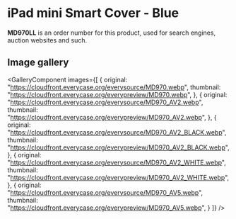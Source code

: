 
# iPad mini Smart Cover - Blue

<Callout type='info' emoji='👉🏻'>**MD970LL** is an order number for this product, used for search engines, auction websites and such.</Callout>

## Image gallery

<GalleryComponent
    images={[
      {
        original: "https://cloudfront.everycase.org/everysource/MD970.webp",
        thumbnail: "https://cloudfront.everycase.org/everypreview/MD970.webp",
      },
      {
        original: "https://cloudfront.everycase.org/everysource/MD970_AV2.webp",
        thumbnail: "https://cloudfront.everycase.org/everypreview/MD970_AV2.webp",
      },
      {
        original: "https://cloudfront.everycase.org/everysource/MD970_AV2_BLACK.webp",
        thumbnail: "https://cloudfront.everycase.org/everypreview/MD970_AV2_BLACK.webp",
      },
      {
        original: "https://cloudfront.everycase.org/everysource/MD970_AV2_WHITE.webp",
        thumbnail: "https://cloudfront.everycase.org/everypreview/MD970_AV2_WHITE.webp",
      },
      {
        original: "https://cloudfront.everycase.org/everysource/MD970_AV5.webp",
        thumbnail: "https://cloudfront.everycase.org/everypreview/MD970_AV5.webp",
      }
    ]}
  />
